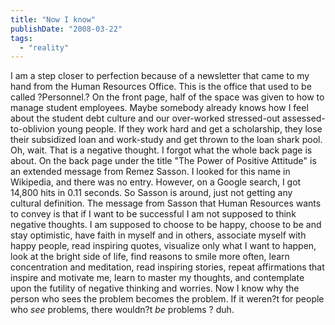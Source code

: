 ```yaml
---
title: "Now I know"
publishDate: "2008-03-22"
tags: 
  - "reality"
---
```


I am a step closer to perfection because of a newsletter that came to my hand from the Human Resources Office. This is the office that used to be called ?Personnel.? On the front page, half of the space was given to how to manage student employees. Maybe somebody already knows how I feel about the student debt culture and our over-worked stressed-out assessed-to-oblivion young people. If they work hard and get a scholarship, they lose their subsidized loan and work-study and get thrown to the loan shark pool. Oh, wait. That is a negative thought. I forgot what the whole back page is about. On the back page under the title "The Power of Positive Attitude" is an extended message from Remez Sasson. I looked for this name in Wikipedia, and there was no entry. However, on a Google search, I got 14,800 hits in 0.11 seconds. So Sasson is around, just not getting any cultural definition. The message from Sasson that Human Resources wants to convey is that if I want to be successful I am not supposed to think negative thoughts. I am supposed to choose to be happy, choose to be and stay optimistic, have faith in myself and in others, associate myself with happy people, read inspiring quotes, visualize only what I want to happen, look at the bright side of life, find reasons to smile more often, learn concentration and meditation, read inspiring stories, repeat affirmations that inspire and motivate me, learn to master my thoughts, and contemplate upon the futility of negative thinking and worries. Now I know why the person who sees the problem becomes the problem. If it weren?t for people who _see_ problems, there wouldn?t _be_ problems ? duh.
